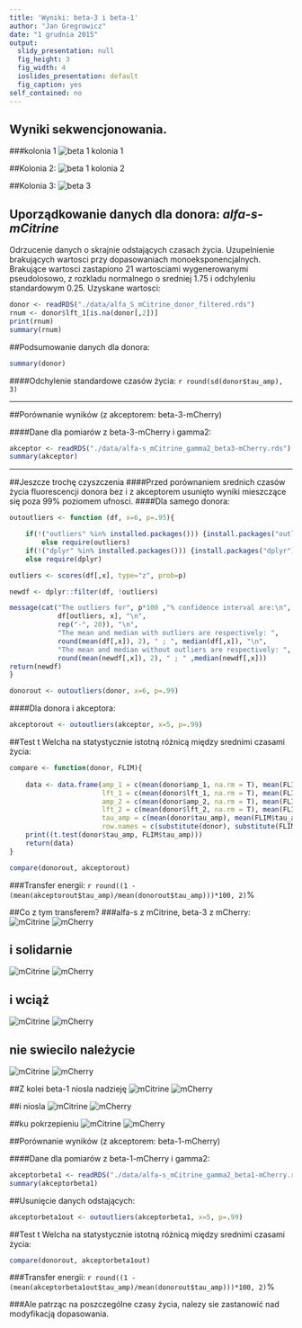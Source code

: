 ```yaml
---
title: 'Wyniki: beta-3 i beta-1'
author: "Jan Gregrowicz"
date: "1 grudnia 2015"
output:
  slidy_presentation: null
  fig_height: 3
  fig_width: 4
  ioslides_presentation: default
  fig_caption: yes
self_contained: no
---
```

## Wyniki sekwencjonowania.
###kolonia 1
![beta 1 kolonia 1](seqbeta1kol1.jpg)

##Kolonia 2:
![beta 1 kolonia 2](seqbeta1kol2.jpg)


##Kolonia 3:
![beta 3](seqbeta3.jpg)


## Uporządkowanie danych dla donora: *alfa-s-mCitrine*

Odrzucenie danych o skrajnie odstających czasach życia. Uzupelnienie brakujących wartosci przy dopasowaniach monoeksponencjalnych. Brakujące wartosci zastapiono 21 wartosciami wygenerowanymi pseudolosowo, z rozkladu normalnego o sredniej 1.75 i odchyleniu standardowym 0.25. Uzyskane wartosci:

```r
donor <- readRDS("./data/alfa_S_mCitrine_donor_filtered.rds")
rnum <- donor$lft_1[is.na(donor[,2])]
print(rnum)
summary(rnum)
```

##Podsumowanie danych dla donora:
```r
summary(donor)
```

####Odchylenie standardowe czasów życia: `r round(sd(donor$tau_amp), 3)`

***
##Porównanie wyników (z akceptorem: beta-3-mCherry)

####Dane dla pomiarów z beta-3-mCherry i gamma2:
```r
akceptor <- readRDS("./data/alfa-s_mCitrine_gamma2_beta3-mCherry.rds")
summary(akceptor)
```
***

##Jeszcze trochę czyszczenia
####Przed porównaniem srednich czasów życia fluorescencji donora bez i z akceptorem usunięto wyniki mieszczące się poza 99% poziomem ufnosci. 
####Dla samego donora:

```r
outoutliers <- function (df, x=6, p=.95){

    if(!("outliers" %in% installed.packages())) {install.packages("outliers")}
        else require(outliers)
    if(!("dplyr" %in% installed.packages())) {install.packages("dplyr")}
    else require(dplyr)

outliers <- scores(df[,x], type="z", prob=p)

newdf <- dplyr::filter(df, !outliers)

message(cat("The outliers for", p*100 ,"% confidence interval are:\n", 
            df[outliers, x], "\n",
            rep("-", 20)), "\n", 
            "The mean and median with outliers are respectively: ", 
            round(mean(df[,x]), 2), " ; ", median(df[,x]), "\n",
            "The mean and median without outliers are respectively: ", 
            round(mean(newdf[,x]), 2), " ; " ,median(newdf[,x]))
return(newdf)
}

donorout <- outoutliers(donor, x=6, p=.99)
```

####Dla donora i akceptora:
```r
akceptorout <- outoutliers(akceptor, x=5, p=.99)
```

##Test t Welcha na statystycznie istotną różnicą między srednimi czasami życia:
```r
compare <- function(donor, FLIM){
    
    data <- data.frame(amp_1 = c(mean(donor$amp_1, na.rm = T), mean(FLIM$amp_1)), 
                       lft_1 = c(mean(donor$lft_1, na.rm = T), mean(FLIM$lft_1)), 
                       amp_2 = c(mean(donor$amp_2, na.rm = T), mean(FLIM$amp_2)), 
                       lft_2 = c(mean(donor$lft_2, na.rm = T), mean(FLIM$lft_2)),
                       tau_amp = c(mean(donor$tau_amp), mean(FLIM$tau_amp)),
                       row.names = c(substitute(donor), substitute(FLIM)))
    print((t.test(donor$tau_amp, FLIM$tau_amp)))
    return(data)
}

compare(donorout, akceptorout)
```

###Transfer energii: `r round((1 - (mean(akceptorout$tau_amp)/mean(donorout$tau_amp)))*100, 2)`%

##Co z tym transferem?
###alfa-s z mCitrine, beta-3 z mCherry:
![mCitrine](beta3_1_0.jpg)
![mCherry](beta3_1_1.jpg)

## i solidarnie
![mCitrine](beta3_2_0.jpg)
![mCherry](beta3_2_1.jpg)

## i wciąż
![mCitrine](beta3_3_0.jpg)
![mCherry](beta3_3_1.jpg)

## nie swiecilo należycie
![mCitrine](beta3_4_0.jpg)
![mCherry](beta3_4_1.jpg)

##Z kolei beta-1 niosla nadzieję
![mCitrine](beta1_1_0.jpg)
![mCherry](beta1_1_1.jpg)

##i niosla
![mCitrine](beta1_2_0.jpg)
![mCherry](beta1_2_1.jpg)

##ku pokrzepieniu
![mCitrine](beta1_3_0.jpg)
![mCherry](beta1_3_1.jpg)

##Porównanie wyników (z akceptorem: beta-1-mCherry)

####Dane dla pomiarów z beta-1-mCherry i gamma2:
```r
akceptorbeta1 <- readRDS("./data/alfa-s_mCitrine_gamma2_beta1-mCherry.rds")
summary(akceptorbeta1)
```

##Usunięcie danych odstających:
```r
akceptorbeta1out <- outoutliers(akceptorbeta1, x=5, p=.99)
```

##Test t Welcha na statystycznie istotną różnicą między srednimi czasami życia:
```r
compare(donorout, akceptorbeta1out)
```

###Transfer energii: `r round((1 - (mean(akceptorbeta1out$tau_amp)/mean(donorout$tau_amp)))*100, 2)`%

###Ale patrząc na poszczególne czasy życia, nalezy sie zastanowić nad modyfikacją dopasowania.